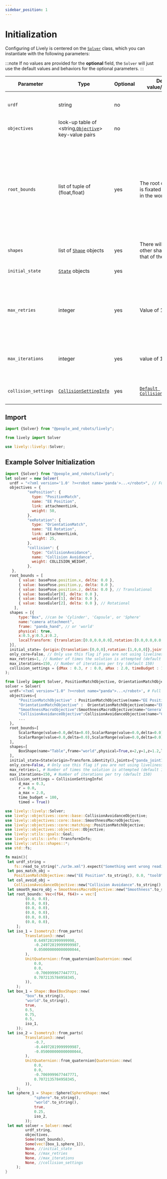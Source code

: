 ```yaml
---
sidebar_position: 1
---
```


# Initialization 

Configuring of Lively is centered on the [`Solver`](../Solver) class, which you can instantiate with the following parameters:

:::note
If no values are provided for the **optional** field, the `Solver` will just use the default values and behaviors for the optional parameters. 
:::


|Parameter|Type|Optional|Default value/behavior|Description|
|---|---|---|---|---|
|`urdf`|string|no||The string representation of XML format. |
|`objectives`|look-up table of <string,[`Objective`](../Objectives)> key-value pairs |no||The initial objectives to the `Solver`.|
|`root_bounds`|list of tuple of (float,float)|yes|The root of the robot is fixated to the origin in the world frame.|The list of hard limits on how much the base of the robot can move relative to the world frame. Each element is a tuple of two float. The first float number is the center value and the second value is the delta|
|`shapes`|list of [`Shape`](../Shapes) objects|yes|There will be no other shapes beside that of the robot.|The initial environmental shapes.|
|`initial_state`|[`State`](../state) objects|yes||The initial state to the `Solver`.|
|`max_retries`|integer|yes|Value of 1 is used|The maximum number of randomly initialized rounds allowed for each invocation of `solve`.|
|`max_iterations`|integer|yes|value of 150 is used|The number of maximum iterations per round within the optimization.|
|`collision_settings`|[`CollisionSettingInfo`](../Info/CollisionSettingInfo)|yes|[`Default CollisionSettingInfo`](../Info/collisionSettingInfo)|The initial setting to [`Collision Avoidance`](../collision).|

## Import
<Tabs>
  <TabItem value="js" label="Javascript">

  ```js
  import {Solver} from "@people_and_robots/lively";
  ```

  </TabItem>
  <TabItem value="py" label="Python">

  ```py
  from lively import Solver
  ```
   </TabItem>
   <TabItem value= "rust" label="Rust"> 

   ```rust
   use lively::lively::Solver;
   ``` 
   </TabItem>
</Tabs> 






## Example Solver Initialization
<Tabs>
  <TabItem value="js" label="Javascript">

  ```js
  import {Solver} from "@people_and_robots/lively";
  let solver = new Solver(
    urdf = "<?xml version='1.0' ?><robot name='panda'>...</robot>", // Full urdf as a string
    objectives = {
            "eePosition": {
              type: "PositionMatch",
              name: "EE Position",
              link: attachmentLink,
              weight: 50,
            },
            "eeRotation": {
              type: "OrientationMatch",
              name: "EE Rotation",
              link: attachmentLink,
              weight: 25,
            },
            "collision": {
              type: "CollisionAvoidance",
              name: "Collision Avoidance",
              weight: COLLISION_WEIGHT,
            },
     },
    root_bounds = [
        { value: basePose.position.x, delta: 0.0 },
        { value: basePose.position.y, delta: 0.0 },
        { value: basePose.position.z, delta: 0.0 }, // Translational
        { value: baseEuler[0], delta: 0.0 },
        { value: baseEuler[1], delta: 0.0 },
        { value: baseEuler[2], delta: 0.0 }, // Rotational
      ],
    shapes = [{
        type:"Box", //can be 'Cylinder', 'Capsule', or 'Sphere'
        name:"camera attachment",
        frame: "panda_hand", // or 'world'
        physical: true,
        x:0.5,y:0.5,z:0.2,
        localTransform: {translation:[0.0,0.0,0.0],rotation:[0.0,0.0,0.0,1.0]} // [x, y, z, w] ordering for quaternion
    }],
    initial_state= {origin:{translation:[0,0,0],rotation:[1,0,0,0]},joints:{panda_joint1:0.0,panda_joint2:0.0}}, // Optional
    only_core=False, // Only use this flag if you are not using liveliness objectives and want a slight speed-up.
    max_retries=1, // Number of times the solution is attempted (default 1)
    max_iterations=150, // Number of iterations per try (default 150)
    collision_settings = {dMax : 0.3, r : 0.0, aMax : 2.0, timeBudget : 100, timed : true}
  );
  ```

  </TabItem>
  <TabItem value="py" label="Python">

  ```py
  from lively import Solver, PositionMatchObjective, OrientationMatchObjective, SmoothnessMacroObjective, CollisionAvoidanceObjective, State, Transform, ScalarRange, BoxShape
  solver = Solver(
    urdf='<?xml version="1.0" ?><robot name="panda">...</robot>', # Full urdf as a string
    objectives={
        "PositionMatchObjective" : PositionMatchObjective(name="EE Position",link="panda_hand",weight=50),
        "OrientationMatchObjective" :  OrientationMatchObjective(name="EE Rotation",link="panda_hand",weight=25),
        "SmoothnessMacroObjective":SmoothnessMacroObjective(name="General Smoothness",weight=10),
        "CollisionAvoidanceObjective":CollisionAvoidanceObjective(name="Collision Avoidance",weight=10)
        ...
    }, 
    root_bounds=[
        ScalarRange(value=0.0,delta=0.0),ScalarRange(value=0.0,delta=0.0),ScalarRange(value=0.0,delta=0.0), # Translational, (x, y, z)
        ScalarRange(value=0.0,delta=0.0),ScalarRange(value=0.0,delta=0.0),ScalarRange(value=0.0,delta=0.0)  # Rotational, (r, p, y)
    ],
    shapes=[
        BoxShape(name="Table",frame="world",physical=True,x=2,y=1,z=1.2,local_transform=Transform.isometry())
    ], 
    initial_state=State(origin=Transform.identity(),joints={"panda_joint1":0.0,"panda_joint2":0.0,...}), # Optional
    only_core=False, # Only use this flag if you are not using liveliness objectives and want a slight speed-up.
    max_retries=1, # Number of times the solution is attempted (default 1)
    max_iterations=150, # Number of iterations per try (default 150)
    collision_settings = CollisionSettingInfo(
        d_max = 0.3, 
        r = 0.0, 
        a_max = 2.0, 
        time_budget = 100, 
        timed = True))
  ```
   </TabItem>
   <TabItem value= "rust" label="Rust"> 

   ```rust
   use lively::lively::Solver;
   use lively::objectives::core::base::CollisionAvoidanceObjective;
   use lively::objectives::core::base::SmoothnessMacroObjective;
   use lively::objectives::core::matching::PositionMatchObjective;
   use lively::objectives::objective::Objective;
   use lively::utils::goals::Goal;
   use lively::utils::info::TransformInfo;
   use lively::utils::shapes::*;
   use std::fs;

   fn main(){
    let urdf_string =
       fs::read_to_string("./ur3e.xml").expect("Something went wrong reading the file");
    let pos_match_obj =
       PositionMatchObjective::new("EE Position".to_string(), 0.0, "tool0".to_string());
    let col_avoid_obj =
       CollisionAvoidanceObjective::new("Collision Avoidance".to_string(), 20.0);
    let smooth_macro_obj = SmoothnessMacroObjective::new("Smoothness".to_string(), 30.0);
    let root_bounds: Vec<(f64, f64)> = vec![
            (0.0, 0.0),
            (0.0, 0.0),
            (0.0, 0.0),
            (0.0, 0.0),
            (0.0, 0.0),
            (0.0, 0.0),
        ];
    let iso_1 = Isometry3::from_parts(
            Translation3::new(
                0.6497281999999998,
                -0.24972819999999987,
                0.050000000000000044,
            ),
            UnitQuaternion::from_quaternion(Quaternion::new(
                0.0,
                0.0,
                -0.7069999677447771,
                0.7072135784958345,
            )),
        );
    let box_1 = Shape::Box(BoxShape::new(
            "box".to_string(),
            "world".to_string(),
            true,
            0.5,
            0.75,
            0.5,
            iso_1,
        ));  
    let iso_2 = Isometry3::from_parts(
            Translation3::new(
                -0.7,
                -0.44972819999999987,
                -0.050000000000000044,
            ),
            UnitQuaternion::from_quaternion(Quaternion::new(
                0.0,
                0.0,
                -0.7069999677447771,
                0.7072135784958345,
            )),
        );
    let sphere_1 = Shape::Sphere(SphereShape::new(
                "sphere".to_string(),
                "world".to_string(),
                true,
                0.25,
                iso_2,
            ));
    let mut solver = Solver::new(
            urdf_string,
            objectives,
            Some(root_bounds),
            Some(vec![box_1,sphere_1]),
            None, //initial_state
            None, //max_retries
            None, //max_iterations
            None, //collision_settings
        );
   }
   ``` 
   </TabItem>
</Tabs> 











